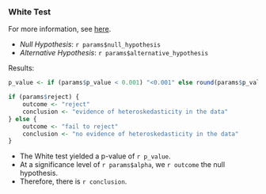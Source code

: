 ### White Test

For more information, see [here](https://rileywheadon.github.io/ffa-framework/articles/eda-trend-ams-variability.html#white-test). 

- *Null Hypothesis*: `r params$null_hypothesis`
- *Alternative Hypothesis*: `r params$alternative_hypothesis`

Results:

```r
p_value <- if (params$p_value < 0.001) "<0.001" else round(params$p_value, 3)

if (params$reject) {
	outcome <- "reject"
	conclusion <- "evidence of heteroskedasticity in the data"
} else {
	outcome <- "fail to reject"	
	conclusion <- "no evidence of heteroskedasticity in the data"
}
```

- The White test yielded a p-value of `r p_value`.
- At a significance level of `r params$alpha`, we `r outcome` the null hypothesis.
- Therefore, there is `r conclusion`.



